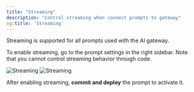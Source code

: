 ```yaml
---
title: "Streaming"
description: "Control streaming when connect prompts to gateway"
og:title: 'Streaming'
---
```


Streaming is supported for all prompts used with the AI gateway.

To enable streaming, go to the prompt settings in the right sidebar. Note that you cannot control streaming behavior through code.

<Frame>
  <img className="block dark:hidden" src="https://keywordsai-static.s3.us-east-1.amazonaws.com/docs/prompt/prompts-stream-light.jpg" alt="Streaming" />

  <img className="hidden dark:block" src="https://keywordsai-static.s3.us-east-1.amazonaws.com/docs/prompt/prompts-stream-dark.jpg" alt="Streaming" />
</Frame>

After enabling streaming, **commit and deploy** the prompt to activate it.